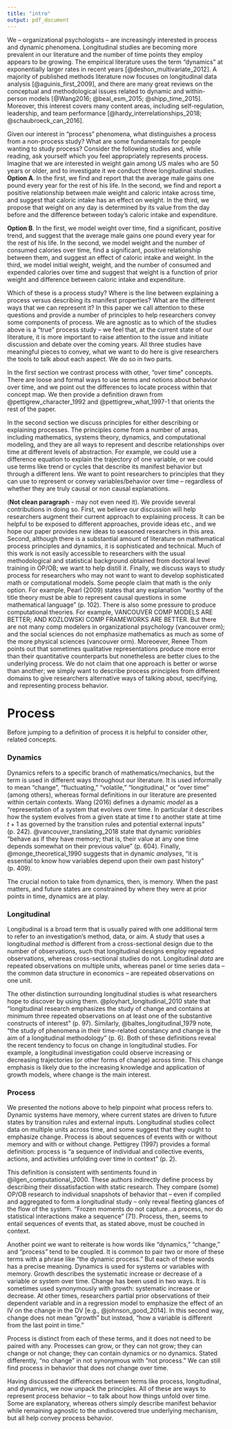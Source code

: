 ```yaml
---
title: "intro"
output: pdf_document
---
```







We -- organizational psychologists -- are increasingly interested in process and dynamic phenomena. Longitudinal studies are becoming more prevalent in our literature and the number of time points they employ appears to be growing. The empirical literature uses the term "dynamics" at exponentially larger rates in recent years [@deshon_multivariate_2012]. A majority of published methods literature now focuses on longitudinal data analysis [@aguinis_first_2009], and there are many great reviews on the conceptual and methodological issues related to dynamic and within-person models [@Wang2016; @beal_esm_2015; @shipp_time_2015]. Moreover, this interest covers many content areas, including self-regulation, leadership, and team performance [@hardy_interrelationships_2018; @schaubroeck_can_2016].

Given our interest in "process" phenomena, what distinguishes a process from a non-process study? What are some fundamentals for people wanting to study process? Consider the following studies and, while reading, ask yourself which you feel appropriately represents process. Imagine that we are interested in weight gain among US males who are 50 years or older, and to investigate it we conduct three longitudinal studies. **Option A**. In the first, we find and report that the average male gains one pound every year for the rest of his life. In the second, we find and report a positive relationship between male weight and caloric intake across time, and suggest that caloric intake has an effect on weight. In the third, we propose that weight on any day is determined by its value from the day before and the difference between today's caloric intake and expenditure. 

**Option B**. In the first, we model weight over time, find a significant, positive trend, and suggest that the average male gains one pound every year for the rest of his life. In the second, we model weight and the number of consumed calories over time, find a significant, positive relationship between them, and suggest an effect of caloric intake and weight. In the third, we model initial weight, weight, and the number of consumed and expended calories over time and suggest that weight is a function of prior weight and difference between caloric intake and expenditure.

Which of these is a process study? Where is the line between explaining a process versus describing its manifest properties? What are the different ways that we can represent it? In this paper we call attention to these questions and provide a number of principles to help researchers convey some components of process. We are agnostic as to which of the studies above is a "true" process study -- we feel that, at the current state of our literature, it is more important to raise attention to the issue and initiate discussion and debate over the coming years. All three studies have meaningful pieces to convey, what we want to do here is give researchers the tools to talk about each aspect. We do so in two parts. 

In the first section we contrast process with other, "over time" concepts. There are loose and formal ways to use terms and notions about behavior over time, and we point out the differences to locate process within that concept map. We then provide a definition drawn from @pettigrew_character_1992 and @pettigrew_what_1997-1 that orients the rest of the paper.

In the second section we discuss principles for either describing or explaining processes. The principles come from a number of areas, including mathematics, systems theory, dynamics, and computational modeling, and they are all ways to represent and describe relationships over time at different levels of abstraction. For example, we could use a difference equation to explain the trajectory of one variable, or we could use terms like trend or cycles that describe its manifest behavior but through a different lens. We want to point researchers to principles that they can use to represent or convey variables/behavior over time -- regardless of whether they are truly causal or non causal explanations.

(**Not clean paragraph** - may not even need it). We provide several contributions in doing so. First, we believe our discussion will help researchers augment their current approach to explaining process. It can be helpful to be exposed to different approaches, provide ideas etc., and we hope our paper provides new ideas to seasoned researchers in this area. Second, although there is a substantial amount of literature on mathematical process principles and dynamics, it is sophisticated and technical. Much of this work is not easily accessible to researchers with the usual methodological and statistical background obtained from doctoral level training in OP/OB; we want to help distill it. Finally, we discuss ways to study process for researchers who may not want to want to develop sophisticated math or computational models. Some people claim that math is the only option. For example, Pearl (2009) states that any explanation "worthy of the title theory must be able to represent causal questions in some mathematical language" (p. 102). There is also some pressure to produce computational theories. For example, VANCOUVER COMP MODELS ARE BETTER; AND KOZLOWSKI COMP FRAMEWORKS ARE BETTER. But there are not many comp modelers in organizational psychology (vancouver orm); and the social sciences do not emphasize mathematics as much as some of the more physical sciences (vancouver orm). Moreoever, Renee Thom points out that sometimes qualitative representations produce more error than their quantitative counterparts but nonetheless are better clues to the underlying process. We do not claim that one approach is better or worse than another; we simply want to describe process principles from different domains to give researchers alternative ways of talking about, specifying, and representing process behavior. 

# Process

Before jumping to a definition of process it is helpful to consider other, related concepts.

### Dynamics

Dynamics refers to a specific branch of mathematics/mechanics, but the term is used in different ways throughout our literature. It is used informally to mean "change", "fluctuating," "volatile," "longitudinal," or "over time" (among others), whereas formal definitions in our literature are presented within certain contexts. Wang (2016) defines a dynamic *model* as a "representation of a system that evolves over time. In particular it describes how the system evolves from a given state at time *t* to another state at time $t + 1$ as governed by the transition rules and potential external inputs" (p. 242). @vancouver_translating_2018 state that dynamic *variables* "behave as if they have memory; that is, their value at any one time depends somewhat on their previous value" (p. 604). Finally, @monge_theoretical_1990 suggests that in dynamic *analyses*, "it is essential to know how variables depend upon their own past history" (p. 409). 

The crucial notion to take from dynamics, then, is memory. When the past matters, and future states are constrained by where they were at prior points in time, dynamics are at play.

### Longitudinal

Longitudinal is a broad term that is usually paired with one additional term to refer to an investigation's method, data, or aim. A study that uses a longitudinal *method* is different from a cross-sectional design due to the number of observations, such that longitudinal designs employ repeated observations, whereas cross-sectional studies do not. Longitudinal *data* are repeated observations on multiple units, whereas panel or time series data -- the common data structure in economics -- are repeated observations on one unit.

The other distinction surrounding longitudinal studies is what researchers hope to discover by using them. @ployhart_longitudinal_2010 state that "longitudinal research emphasizes the study of change and contains at minimum three repeated observations on at least one of the substantive constructs of interest" (p. 97). Similarly, @baltes_longitudinal_1979 note, "the study of phenomena in their time-related constancy and change is the aim of a longitudinal methodology" (p. 6). Both of these definitions reveal the recent tendency to focus on change in longitudinal studies. For example, a longitudinal investigation could observe increasing or decreasing trajectories (or other forms of change) across time. This change emphasis is likely due to the increasing knowledge and application of growth models, where change is the main interest.

### Process

We presented the notions above to help pinpoint what process refers to. Dynamic systems have memory, where current states are driven to future states by transition rules and external inputs. Longitudinal studies collect data on multiple units across time, and some suggest that they ought to emphasize change. Process is about sequences of events with or without memory and with or without change. Pettigrey (1997) provides a formal definition: process is "a sequence of individual and collective events, actions, and activities unfolding over time in context" (p. 2). 

This definition is consistent with sentiments found in @ilgen_computational_2000. These authors indirectly define process by describing their dissatisfaction with static research. They compare (some) OP/OB research to individual snapshots of behavior that -- even if compiled and aggregated to form a longitudinal study -- only reveal fleeting glances of the flow of the system. "Frozen moments do not capture...a process, nor do statistical interactions make a sequence" (71). Process, then, seems to entail sequences of events that, as stated above, must be couched in context.

Another point we want to reiterate is how words like "dynamics," "change," and "process" tend to be coupled. It is common to pair two or more of these terms with a phrase like "the dynamic process." But each of these words has a precise meaning. Dynamics is used for systems or variables with memory. Growth describes the systematic increase or decrease of a variable or system over time. Change has been used in two ways. It is sometimes used synonymously with growth: systematic increase or decrease. At other times, researchers partial prior observations of their dependent variable and in a regression model to emphasize the effect of an IV on the change in the DV [e.g., @johnson_good_2014]. In this second way, change does not mean "growth" but instead, "how a variable is different from the last point in time." 

Process is distinct from each of these terms, and it does not need to be paired with any. Processes can grow, or they can not grow; they can change or not change; they can contain dynamics or no dynamics. Stated differently, "no change" in not synonymous with "not process." We can still find process in behavior that does not change over time. 

Having discussed the differences between terms like process, longitudinal, and dynamics, we now unpack the principles. All of these are ways to represent process behavior -- to talk about how things unfold over time. Some are explanatory, whereas others simply describe manifest behavior while remaining agnostic to the undiscovered true underlying mechanism, but all help convey process behavior.


